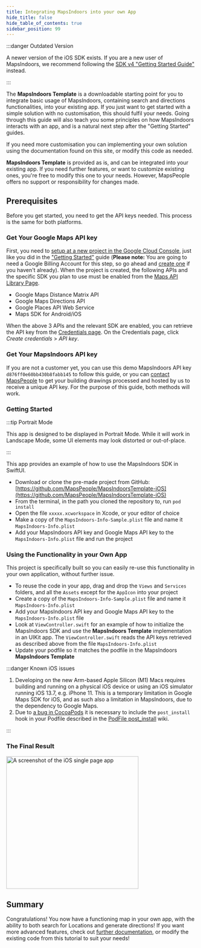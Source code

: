 ```yaml
---
title: Integrating MapsIndoors into your own App
hide_title: false
hide_table_of_contents: true
sidebar_position: 99
---
```


:::danger Outdated Version

A newer version of the iOS SDK exists. If you are a new user of MapsIndoors, we recommend following the [SDK v4 "Getting Started Guide"](/getting-started/ios/v4/) instead. 

:::


The **MapsIndoors Template** is a downloadable starting point for you to integrate basic usage of MapsIndoors, containing search and directions functionalities, into your existing app. If you just want to get started with a simple solution with no customisation, this should fulfil your needs. Going through this guide will also teach you some principles on how MapsIndoors interacts with an app, and is a natural next step after the "Getting Started" guides.

If you need more customisation you can implementing your own solution using the documentation found on this site, or modify this code as needed.

**MapsIndoors Template** is provided as is, and can be integrated into your existing app. If you need further features, or want to customize existing ones, you're free to modify this one to your needs. However, MapsPeople offers no support or responsibility for changes made.

## Prerequisites

Before you get started, you need to get the API keys needed. This process is the same for both platforms.

### Get Your Google Maps API key

First, you need to [setup at a new project in the Google Cloud Console](https://developers.google.com/maps/gmp-get-started), just like you did in the ["Getting Started"](getting-started/ios) guide (**Please note:** You are going to need a Google Billing Account for this step, so go ahead and [create one](https://cloud.google.com/billing/docs/how-to/manage-billing-account#create_a_new_billing_account) if you haven't already). When the project is created, the following APIs and the specific SDK you plan to use must be enabled from the [Maps API Library Page](https://console.cloud.google.com/apis/library?filter=category:maps).

* Google Maps Distance Matrix API
* Google Maps Directions API
* Google Places API Web Service
* Maps SDK for Android/iOS

When the above 3 APIs and the relevant SDK are enabled, you can retrieve the API key from the [Credentials page](https://console.cloud.google.com/project/_/apiui/credential). On the Credentials page, click _Create credentials_ > _API key_.

### Get Your MapsIndoors API key

If you are not a customer yet, you can use this demo MapsIndoors API key `d876ff0e60bb430b8fabb145` to follow this guide, or you can [contact MapsPeople](https://resources.mapspeople.com/contact-us) to get your building drawings processed and hosted by us to receive a unique API key. For the purpose of this guide, both methods will work.

### Getting Started

:::tip Portrait Mode

This app is designed to be displayed in Portrait Mode. While it will work in Landscape Mode, some UI elements may look distorted or out-of-place.

:::

This app provides an example of how to use the MapsIndoors SDK in SwiftUI.

* Download or clone the pre-made project from GitHub: [https://github.com/MapsPeople/MapsIndoorsTemplate-iOS](https://github.com/MapsPeople/MapsIndoorsTemplate-iOS)
* From the terminal, in the path you cloned the repository to, run `pod install`
* Open the file `xxxxx.xcworkspace` in Xcode, or your editor of choice
* Make a copy of the `MapsIndoors-Info-Sample.plist` file and name it `MapsIndoors-Info.plist`
* Add your MapsIndoors API key and Google Maps API key to the `MapsIndoors-Info.plist` file and run the project

### Using the Functionality in your Own App

This project is specifically built so you can easily re-use this functionality in your own application, without further issue.

* To reuse the code in your app, drag and drop the `Views` and `Services` folders, and all the `Assets` except for the `AppIcon` into your project
* Create a copy of the `MapsIndoors-Info-Sample.plist` file and name it `MapsIndoors-Info.plist`
* Add your MapsIndoors API key and Google Maps API key to the `MapsIndoors-Info.plist` file
* Look at `ViewController.swift` for an example of how to initialize the MapsIndoors SDK and use the **MapsIndoors Template** implementation in an UIKit app. The `ViewController.swift` reads the API keys retrieved as described above from the file `MapsIndoors-Info.plist`
* Update your podfile so it matches the podfile in the MapsIndoors **MapsIndoors Template**

:::danger Known iOS issues

1. Developing on the new Arm-based Apple Silicon (M1) Macs requires building and running on a physical iOS device or using an iOS simulator running iOS 13.7, e.g. iPhone 11. This is a temporary limitation in Google Maps SDK for iOS, and as such also a limitation in MapsIndoors, due to the dependency to Google Maps.
1. Due to [a bug in CocoaPods](https://github.com/CocoaPods/CocoaPods/issues/7155) it is necessary to include the `post_install` hook in your Podfile described in the [PodFile post_install](https://github.com/MapsIndoors/MapsIndoorsIOS/wiki/Podfile-post_install) wiki.

:::

### The Final Result

<img src="/img/getting-started/iOS_Single_Page_App.png" alt="A screenshot of the iOS single page app" width="350"/>

## Summary

Congratulations! You now have a functioning map in your own app, with the ability to both search for Locations and generate directions! If you want more advanced features, check out [further documentation](/display-rules/), or modify the existing code from this tutorial to suit your needs!
